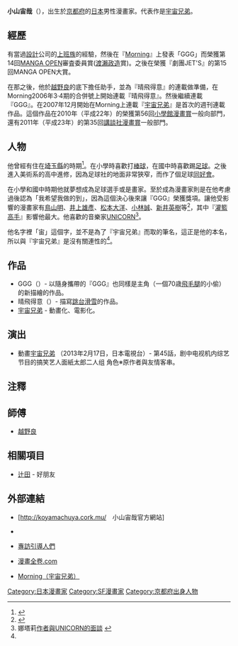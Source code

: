 {{Infobox 漫畫家
|姓名 = 小山宙哉
|畫像 = 
|畫像尺寸 = 
|附註 = 
|本名 = 
|日語原文 = 小山宙哉<br>{{lang|ja|こやま ちゅうや}}
|羅馬字 = Koyama Chūya
|出生日期 = {{Birth date and age|1978|9|30|mf=y}}
|出生地點 = {{JPN}}[[京都府|京都府]]
|逝世日期 = 
|逝世地點 = 
|國籍 = {{JPN}}
|職業 = [[漫畫家|漫畫家]]
|活躍時期 = 2005年 - 
|類型 = 
|代表作 = [[宇宙兄弟|宇宙兄弟]]
|獎項 = 第14回[[MANGA_OPEN|MANGA OPEN]]審查委員賞<br>第15回MANGA OPEN大賞<br>第56回[[小學館漫畫賞|小學館漫畫賞]]一般向部門<br>第35回[[講談社漫畫賞|講談社漫畫賞]]一般部門
|簽名 = 
|官方網站 = 
}}

{{japanese|japanese=小山 宙哉|kana=こやま ちゅうや|romaji=Koyama Chūya}}
'''小山宙哉'''（{{bd|1978年|9月30日|catIdx=Koyama, Chūya}}），出生於[[京都府|京都府]]的[[日本|日本]]男性漫畫家。代表作是[[宇宙兄弟|宇宙兄弟]]。

== 經歷 ==
有當過[[設計|設計]]公司的[[上班族|上班族]]的經驗，然後在『[[Morning_(漫畫雜誌)|Morning]]』上發表「GGG」而榮獲第14回[[MANGA_OPEN|MANGA OPEN]]審査委員賞([[渡瀨政造|渡瀨政造]]賞)。之後在榮獲『劇團JET'S』的第15回MANGA OPEN大賞。

在那之後，他於[[越野良|越野良]]的底下擔任助手，並為『晴飛得意』的連載做準備，在Morning2006年3‧4期的合併號上開始連載『晴飛得意』。然後繼續連載『GGG』。在2007年12月開始在Morning上連載『[[宇宙兄弟|宇宙兄弟]]』是首次的週刊連載作品。這個作品在2010年（平成22年）的榮獲第56回[[小學館漫畫賞|小學館漫畫賞]]一般向部門，還有2011年（平成23年）的第35回[[講談社漫畫賞|講談社漫畫賞]]一般部門。

== 人物 ==
他曾經有住在[[埼玉縣|埼玉縣]]的時期<ref>{{Cite web |url=http://www.mangazenkan.com/special/53.html |title=『宇宙兄弟』小山宙哉專訪 |access-date=2014-01-01 |archive-date=2020-08-05 |archive-url=https://web.archive.org/web/20200805112450/https://www.mangazenkan.com/special/53.html |dead-url=no }}</ref>。在小學時喜歡打[[棒球|棒球]]，在國中時喜歡踢[[足球|足球]]。之後進入美術系的高中進修，因為足球社的地面非常狹窄，而作了個足球[[同好會|同好會]]。

在小學和國中時期他就夢想成為足球選手或是畫家。至於成為漫畫家則是在他考慮過後認為「我希望我做的到」，因為這個決心後來讓『GGG』榮獲獎項。讓他受影響的漫畫家有[[鳥山明|鳥山明]]、[[井上雄彥|井上雄彥]]、[[松本大洋|松本大洋]]、[[小林誠|小林誠]]、[[新井英樹|新井英樹]]等<ref name="#1">{{Cite web |url=http://www.mangazenkan.com/special/57.html |title=『宇宙兄弟』小山宙哉專訪 |access-date=2014-01-01 |archive-date=2020-06-27 |archive-url=https://web.archive.org/web/20200627104514/https://www.mangazenkan.com/special/57.html |dead-url=no }}</ref>，其中『[[灌籃高手|灌籃高手]]』影響他最大。他喜歡的音樂家[[UNICORN|UNICORN]]<ref>娜塔莉[http://natalie.mu/music/pp/Uc_bros 作者與UNICORN的面談] {{Wayback|url=http://natalie.mu/music/pp/Uc_bros |date=20150923031743 }}</ref>。

他名字裡「宙」這個字，並不是為了『宇宙兄弟』而取的筆名，這正是他的本名，所以與『宇宙兄弟』是沒有關連性的<ref name="#1"/>。

== 作品 ==
* GGG（{{lang|ja|ジジジイ-GGG-}}）- 以隨身攜帶的『GGG』也同樣是主角（一個70歳[[飛毛腿|飛毛腿]]的小偷）的新描繪的作品。
* 晴飛得意（{{lang|ja|ハルジャン}}）- 描寫[[跳台滑雪|跳台滑雪]]的作品。
* [[宇宙兄弟|宇宙兄弟]] - 動畫化、電影化。

== 演出 ==
* 動畫[[宇宙兄弟|宇宙兄弟]] （2013年2月17日，日本電視台）- 第45話，剧中电视机内综艺节目的搞笑艺人面紙太郎二人组 角色※原作者與友情客串。

== 注釋 == 
{{reflist}}

== 師傅 ==
* [[越野良|越野良]]

== 相關項目 ==
* [[辻田|辻田]] - 好朋友

== 外部連結 ==
*{{ja}}[http://koyamachuya.cork.mu/　小山宙哉官方網站] {{Wayback|url=http://koyamachuya.cork.mu/ |date=20130122165755 }}
*{{ja}}{{Facebook|chuyakoyama}}
*{{ja}}[http://qz-vision.jaxa.jp/READ/interview02.html 專訪引導人們] {{Wayback|url=http://qz-vision.jaxa.jp/READ/interview02.html |date=20121217061101 }}
*{{ja}}[http://www.mangazenkan.com/special/53.html 漫畫全卷.com] {{Wayback|url=http://www.mangazenkan.com/special/53.html |date=20200805112450 }}
*{{ja}}[https://web.archive.org/web/20130504072512/http://morningmanga.com/lineup/31 Morning（宇宙兄弟）]

{{DEFAULTSORT:Koyama Chuya}}
[[Category:日本漫畫家|Category:日本漫畫家]]
[[Category:SF漫畫家|Category:SF漫畫家]]
[[Category:京都府出身人物|Category:京都府出身人物]]